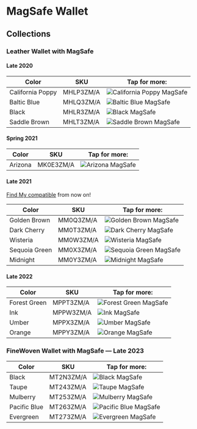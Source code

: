 
# MagSafe Wallet

## Collections

### Leather Wallet with MagSafe

#### Late 2020

| Color | SKU | Tap for more: |
| --- | --- | --- |
| California Poppy | MHLP3<wbr/>ZM/A | <Link href="/others/wallet/MHLP3"><img src="https://cloudfront.everycase.org/everypreview/MHLP3.webp" alt="California Poppy MagSafe"/></Link> |
| Baltic Blue | MHLQ3<wbr/>ZM/A | <Link href="/others/wallet/MHLQ3"><img src="https://cloudfront.everycase.org/everypreview/MHLQ3.webp" alt="Baltic Blue MagSafe"/></Link> |
| Black | MHLR3<wbr/>ZM/A | <Link href="/others/wallet/MHLR3"><img src="https://cloudfront.everycase.org/everypreview/MHLR3.webp" alt="Black MagSafe"/></Link> |
| Saddle Brown | MHLT3<wbr/>ZM/A | <Link href="/others/wallet/MHLT3"><img src="https://cloudfront.everycase.org/everypreview/MHLT3.webp" alt="Saddle Brown MagSafe"/></Link> |

#### Spring 2021

| Color | SKU | Tap for more: |
| --- | --- | --- |
| Arizona | MK0E3<wbr/>ZM/A | <Link href="/others/wallet/MK0E3"><img src="https://cloudfront.everycase.org/everypreview/MK0E3.webp" alt="Arizona MagSafe"/></Link> |

#### Late 2021

[Find My compatible](https://support.apple.com/en-us/HT212733) from now on!

| Color | SKU | Tap for more: |
| --- | --- | --- |
| Golden Brown | MM0Q3<wbr/>ZM/A | <Link href="/others/wallet/MM0Q3"><img src="https://cloudfront.everycase.org/everypreview/MM0Q3.webp" alt="Golden Brown MagSafe"/></Link> |
| Dark Cherry | MM0T3<wbr/>ZM/A | <Link href="/others/wallet/MM0T3"><img src="https://cloudfront.everycase.org/everypreview/MM0T3.webp" alt="Dark Cherry MagSafe"/></Link> |
| Wisteria | MM0W3<wbr/>ZM/A | <Link href="/others/wallet/MM0W3"><img src="https://cloudfront.everycase.org/everypreview/MM0W3.webp" alt="Wisteria MagSafe"/></Link> |
| Sequoia Green | MM0X3<wbr/>ZM/A | <Link href="/others/wallet/MM0X3"><img src="https://cloudfront.everycase.org/everypreview/MM0X3.webp" alt="Sequoia Green MagSafe"/></Link> |
| Midnight | MM0Y3<wbr/>ZM/A | <Link href="/others/wallet/MM0Y3"><img src="https://cloudfront.everycase.org/everypreview/MM0Y3.webp" alt="Midnight MagSafe"/></Link> |

#### Late 2022

| Color | SKU | Tap for more: |
| --- | --- | --- |
| Forest Green | MPPT3<wbr/>ZM/A | <Link href="/others/wallet/MPPT3"><img src="https://cloudfront.everycase.org/everypreview/MPPT3.webp" alt="Forest Green MagSafe"/></Link> |
| Ink | MPPW3<wbr/>ZM/A | <Link href="/others/wallet/MPPW3"><img src="https://cloudfront.everycase.org/everypreview/MPPW3.webp" alt="Ink MagSafe"/></Link> |
| Umber | MPPX3<wbr/>ZM/A | <Link href="/others/wallet/MPPX3"><img src="https://cloudfront.everycase.org/everypreview/MPPX3.webp" alt="Umber MagSafe"/></Link> |
| Orange | MPPY3<wbr/>ZM/A | <Link href="/others/wallet/MPPY3"><img src="https://cloudfront.everycase.org/everypreview/MPPY3.webp" alt="Orange MagSafe"/></Link> |

### FineWoven Wallet with MagSafe — Late 2023

| Color | SKU | Tap for more: |
| --- | --- | --- |
| Black | MT2N3<wbr/>ZM/A | <Link href="/others/wallet/MT2N3"><img src="https://cloudfront.everycase.org/everypreview/MT2N3.webp" alt="Black MagSafe"/></Link> |
| Taupe | MT243<wbr/>ZM/A | <Link href="/others/wallet/MT243"><img src="https://cloudfront.everycase.org/everypreview/MT243.webp" alt="Taupe MagSafe"/></Link> |
| Mulberry | MT253<wbr/>ZM/A | <Link href="/others/wallet/MT253"><img src="https://cloudfront.everycase.org/everypreview/MT253.webp" alt="Mulberry MagSafe"/></Link> |
| Pacific Blue | MT263<wbr/>ZM/A | <Link href="/others/wallet/MT263"><img src="https://cloudfront.everycase.org/everypreview/MT263.webp" alt="Pacific Blue MagSafe"/></Link> |
| Evergreen | MT273<wbr/>ZM/A | <Link href="/others/wallet/MT273"><img src="https://cloudfront.everycase.org/everypreview/MT273.webp" alt="Evergreen MagSafe"/></Link> |
